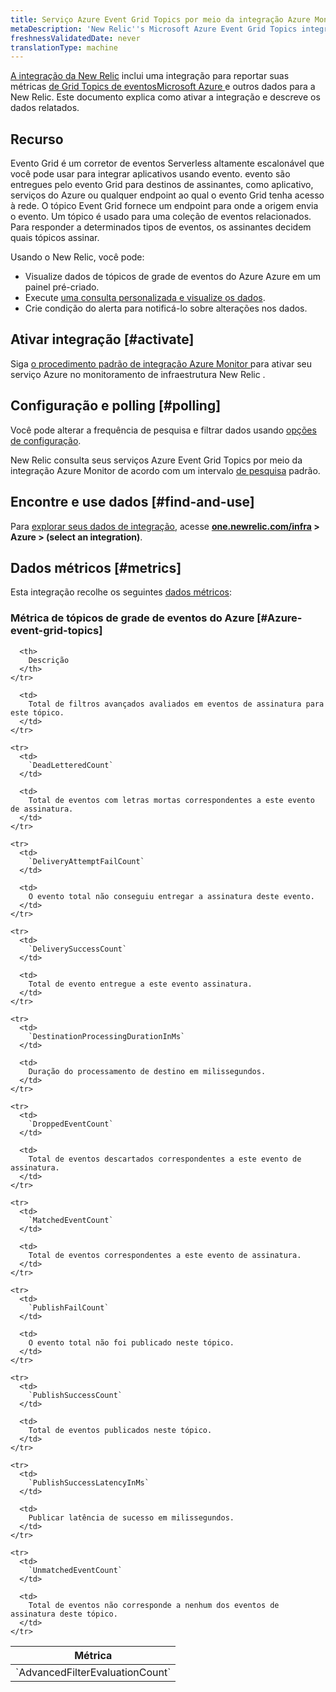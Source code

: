 ```yaml
---
title: Serviço Azure Event Grid Topics por meio da integração Azure Monitor
metaDescription: 'New Relic''s Microsoft Azure Event Grid Topics integration: what data it reports and how to enable it.'
freshnessValidatedDate: never
translationType: machine
---
```


[A integração da New Relic](/docs/infrastructure/introduction-infra-monitoring) inclui uma integração para reportar suas métricas [de Grid Topics de eventosMicrosoft Azure ](https://azure.microsoft.com/en-us/products/event-grid/)e outros dados para a New Relic. Este documento explica como ativar a integração e descreve os dados relatados.

## Recurso

Evento Grid é um corretor de eventos Serverless altamente escalonável que você pode usar para integrar aplicativos usando evento. evento são entregues pelo evento Grid para destinos de assinantes, como aplicativo, serviços do Azure ou qualquer endpoint ao qual o evento Grid tenha acesso à rede. O tópico Event Grid fornece um endpoint para onde a origem envia o evento. Um tópico é usado para uma coleção de eventos relacionados. Para responder a determinados tipos de eventos, os assinantes decidem quais tópicos assinar.

Usando o New Relic, você pode:

* Visualize dados de tópicos de grade de eventos do Azure Azure em um painel pré-criado.
* Execute [uma consulta personalizada e visualize os dados](/docs/infrastructure/integrations-getting-started/getting-started/use-integration-data-new-relic-insights).
* Crie condição do alerta para notificá-lo sobre alterações nos dados.

## Ativar integração [#activate]

Siga [o procedimento padrão de integração Azure Monitor ](/docs/infrastructure/microsoft-azure-integrations/azure-integrations-list/azure-monitor)para ativar seu serviço Azure no monitoramento de infraestrutura New Relic .

## Configuração e polling [#polling]

Você pode alterar a frequência de pesquisa e filtrar dados usando [opções de configuração](/docs/infrastructure/microsoft-azure-integrations/azure-integrations-list/azure-monitor/#settings).

New Relic consulta seus serviços Azure Event Grid Topics por meio da integração Azure Monitor de acordo com um intervalo [de pesquisa](/docs/infrastructure/microsoft-azure-integrations/azure-integrations-list/azure-monitor/#settings) padrão.

## Encontre e use dados [#find-and-use]

Para [explorar seus dados de integração](/docs/infrastructure/integrations/find-use-infrastructure-integration-data), acesse <DNT>**[one.newrelic.com/infra](https://one.newrelic.com/infra) &gt; Azure &gt; (select an integration)**</DNT>.

## Dados métricos [#metrics]

Esta integração recolhe os seguintes [dados métricos](/docs/infrastructure/integrations-getting-started/getting-started/understand-integration-data-data-types#metric):

### Métrica de tópicos de grade de eventos do Azure [#Azure-event-grid-topics]

<table>
  <thead>
    <tr>
      <th style={{ width: "300px" }}>
        Métrica
      </th>

      <th>
        Descrição
      </th>
    </tr>
  </thead>

  <tbody>
    <tr>
      <td>
        `AdvancedFilterEvaluationCount`
      </td>

      <td>
        Total de filtros avançados avaliados em eventos de assinatura para este tópico.
      </td>
    </tr>

    <tr>
      <td>
        `DeadLetteredCount`
      </td>

      <td>
        Total de eventos com letras mortas correspondentes a este evento de assinatura.
      </td>
    </tr>

    <tr>
      <td>
        `DeliveryAttemptFailCount`
      </td>

      <td>
        O evento total não conseguiu entregar a assinatura deste evento.
      </td>
    </tr>

    <tr>
      <td>
        `DeliverySuccessCount`
      </td>

      <td>
        Total de evento entregue a este evento assinatura.
      </td>
    </tr>

    <tr>
      <td>
        `DestinationProcessingDurationInMs`
      </td>

      <td>
        Duração do processamento de destino em milissegundos.
      </td>
    </tr>

    <tr>
      <td>
        `DroppedEventCount`
      </td>

      <td>
        Total de eventos descartados correspondentes a este evento de assinatura.
      </td>
    </tr>

    <tr>
      <td>
        `MatchedEventCount`
      </td>

      <td>
        Total de eventos correspondentes a este evento de assinatura.
      </td>
    </tr>

    <tr>
      <td>
        `PublishFailCount`
      </td>

      <td>
        O evento total não foi publicado neste tópico.
      </td>
    </tr>

    <tr>
      <td>
        `PublishSuccessCount`
      </td>

      <td>
        Total de eventos publicados neste tópico.
      </td>
    </tr>

    <tr>
      <td>
        `PublishSuccessLatencyInMs`
      </td>

      <td>
        Publicar latência de sucesso em milissegundos.
      </td>
    </tr>

    <tr>
      <td>
        `UnmatchedEventCount`
      </td>

      <td>
        Total de eventos não corresponde a nenhum dos eventos de assinatura deste tópico.
      </td>
    </tr>
  </tbody>
</table>